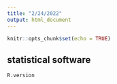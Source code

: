 ```yaml
---
title: "2/24/2022"
output: html_document
---
```


```r
knitr::opts_chunk$set(echo = TRUE)
```


## statistical software 

```r
R.version
```